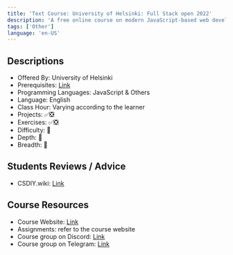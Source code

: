 ```yaml
---
title: 'Text Course: University of Helsinki: Full Stack open 2022'
description: 'A free online course on modern JavaScript-based web development. Teaches the basics of React, Redux, Node.js, MongoDB, GraphQL and TypeScript.'
tags: ['Other']
language: 'en-US'
---
```


## Descriptions

-   Offered By: University of Helsinki
-   Prerequisites: [Link](https://fullstackopen.com/en/part0/general_info#prerequisites)
-   Programming Languages: JavaScript & Others
-   Language: English
-   Class Hour: Varying according to the learner
-   Projects: ✅❎
-   Exercises: ✅❎
-   Difficulty: 🌟
-   Depth: 🌟
-   Breadth: 🌟

## Students Reviews / Advice

-   CSDIY.wiki: [Link](https://csdiy.wiki/en/Web%E5%BC%80%E5%8F%91/fullstackopen/)

## Course Resources

-   Course Website: [Link](https://fullstackopen.com/en/)
-   Assignments: refer to the course website
-   Course group on Discord: [Link](https://study.cs.helsinki.fi/discord/join/fullstack/)
-   Course group on Telegram: [Link](https://t.me/fullstackcourse/)
